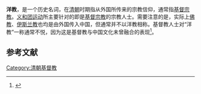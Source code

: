 '''洋教'''，是一个历史名词，在[[清朝|清朝]]时期指从外国所传来的宗教信仰，通常指[[基督宗教|基督宗教]]。[[义和团运动|义和团运动]]所主要针对的即是[[基督宗教|基督宗教]]的宗教人士。需要注意的是，实际上[[佛教|佛教]]、[[伊斯兰教|伊斯兰教]]也均是由外国传入中国，但通常并不以洋教相称。基督教人士对“洋教”一称通常不悦，因为这是基督教与中国文化未曾融合的表现<ref>{{cite web|language=zh-hans|url=http://www.chinacath.org//article/other/wenzh/qt/2010-07-30/7867.html|title=中国天主教：洋教？|publisher=天主教在线|date=2010-07-30|accessdate=2010年8月16日|archive-date=2010-08-20|archive-url=https://web.archive.org/web/20100820071449/http://www.chinacath.org/article/other/wenzh/qt/2010-07-30/7867.html|dead-url=yes}}</ref>。

==参考文献==
<div class="references-small">
<references></references>
</div>

[[Category:清朝基督教|Category:清朝基督教]]